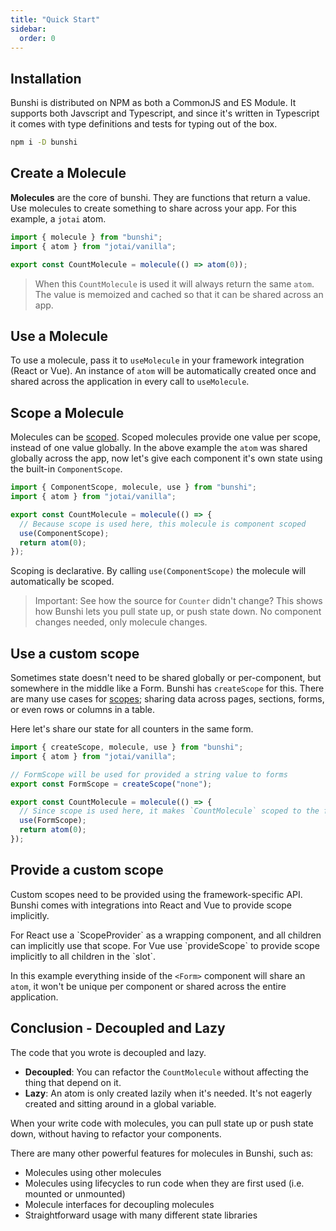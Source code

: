 ```yaml
---
title: "Quick Start"
sidebar:
  order: 0
---
```



## Installation

Bunshi is distributed on NPM as both a CommonJS and ES Module. It supports both Javscript and Typescript,
and since it's written in Typescript it comes with type definitions and tests for typing out of the box.

```sh
npm i -D bunshi
```

## Create a Molecule

**Molecules** are the core of bunshi. They are functions that return a value. Use molecules to create something
to share across your app. For this example, a `jotai` atom.

```ts
import { molecule } from "bunshi";
import { atom } from "jotai/vanilla";

export const CountMolecule = molecule(() => atom(0));
```

> When this `CountMolecule` is used it will always return the same `atom`. The value is memoized and cached
> so that it can be shared across an app.

## Use a Molecule

To use a molecule, pass it to `useMolecule` in your framework integration (React or Vue). An instance of `atom` will be automatically created once 
and shared across the application in every call to `useMolecule`.

<Tabs>
  <TabItem label="React">
    <CodeEditor
      files={{
        "App.tsx": quickstart.ReactApp,
        "molecules.ts": quickstart.molecules,
      }}
      dependencies={{
        jotai: "^2.5",
      }}
    />
  </TabItem>
  <TabItem label="Vue">
    <CodeEditor
      files={{
        "src/App.vue": quickstart.VueApp,
        "src/Counter.vue": quickstart.VueCounter,
        "src/molecules.ts": quickstart.molecules,
      }}
      dependencies={{
        jotai: "^2.5",
        "jotai-vue": "^0.1",
      }}
      template="vite-vue"
    />
  </TabItem>
</Tabs>

## Scope a Molecule

Molecules can be [scoped](/concepts/scopes). Scoped molecules provide one value per scope, instead of one value globally.
In the above example the `atom` was shared globally across the app, now let's give each component it's own state
using the built-in `ComponentScope`.

```ts
import { ComponentScope, molecule, use } from "bunshi";
import { atom } from "jotai/vanilla";

export const CountMolecule = molecule(() => {
  // Because scope is used here, this molecule is component scoped
  use(ComponentScope);
  return atom(0);
});
```

Scoping is declarative. By calling `use(ComponentScope)` the molecule will automatically be scoped.

<Tabs>
  <TabItem label="React">
    <CodeEditor
      files={{
        "App.tsx": quickstart.ReactApp,
        "molecules.ts": quickstart.molecules2react,
      }}
      dependencies={{
        jotai: "^2.5",
      }}
    />
  </TabItem>
  <TabItem label="Vue">
    <CodeEditor
      files={{
        "src/App.vue": quickstart.VueApp,
        "src/Counter.vue": quickstart.VueCounter,
        "src/molecules.ts": quickstart.molecules2,
      }}
      dependencies={{
        jotai: "^2.5",
        "jotai-vue": "^0.1",
      }}
      template="vite-vue"
    />
  </TabItem>
</Tabs>

> Important: See how the source for `Counter` didn't change? This shows how Bunshi lets you pull state up, or
> push state down. No component changes needed, only molecule changes.

## Use a custom scope

Sometimes state doesn't need to be shared globally or per-component, but somewhere in the middle like a Form. Bunshi has `createScope` for this.
There are many use cases for [scopes](/concepts/scopes); sharing data across pages, sections, forms, or even rows or columns in a table.

Here let's share our state for all counters in the same form.

```ts
import { createScope, molecule, use } from "bunshi";
import { atom } from "jotai/vanilla";

// FormScope will be used for provided a string value to forms
export const FormScope = createScope("none");

export const CountMolecule = molecule(() => {
  // Since scope is used here, it makes `CountMolecule` scoped to the form
  use(FormScope);
  return atom(0);
});
```

## Provide a custom scope

Custom scopes need to be provided using the framework-specific API. Bunshi comes with integrations into React and Vue to provide scope implicitly.

<Tabs>
  <TabItem label="React">
    For React use a `ScopeProvider` as a wrapping component, and all children
    can implicitly use that scope.
    <CodeEditor
      files={{
        "App.tsx": quickstart.ReactFormApp,
        "molecules.ts": quickstart.molecules3,
      }}
      dependencies={{
        jotai: "^2.5",
      }}
    />
  </TabItem>
  <TabItem label="Vue">
    For Vue use `provideScope` to provide scope implicitly to all children in
    the `slot`.
    <CodeEditor
      files={{
        "src/App.vue": quickstart.VueFormApp,
        "src/Counter.vue": quickstart.VueCounter,
        "src/Form.vue": quickstart.VueForm,
        "src/molecules.ts": quickstart.molecules3,
      }}
      dependencies={{
        jotai: "^2.5",
        "jotai-vue": "^0.1",
      }}
      template="vite-vue"
    />
  </TabItem>
</Tabs>

In this example everything inside of the `<Form>` component will share an `atom`, it won't be unique per component
or shared across the entire application.

## Conclusion - Decoupled and Lazy

The code that you wrote is decoupled and lazy.

- **Decoupled**: You can refactor the `CountMolecule` without affecting the thing that depend on it.
- **Lazy**: An atom is only created lazily when it's needed. It's not eagerly created and sitting around in a global variable.

When your write code with molecules, you can pull state up or push state down, without having to refactor your components.

There are many other powerful features for molecules in Bunshi, such as:

- Molecules using other molecules
- Molecules using lifecycles to run code when they are first used (i.e. mounted or unmounted)
- Molecule interfaces for decoupling molecules
- Straightforward usage with many different state libraries
